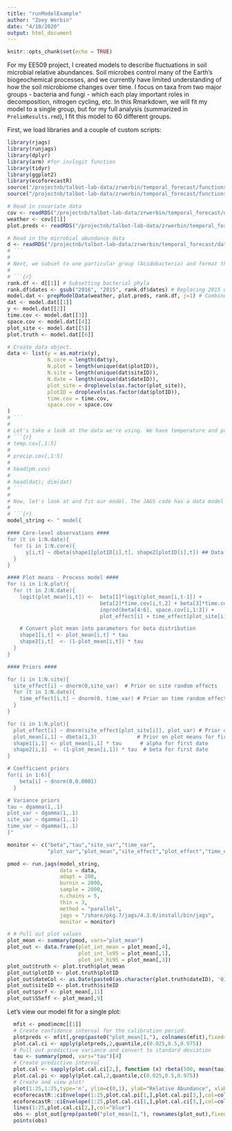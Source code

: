```yaml
---
title: "runModelExample"
author: "Zoey Werbin"
date: "4/10/2020"
output: html_document
---
```


```r
knitr::opts_chunk$set(echo = TRUE)
```

For my EE509 project, I created models to describe fluctuations in soil microbial relative abundances. Soil microbes control many of the Earth's biogeochemical processes, and we currently have limited understanding of how the soil microbiome changes over time. I focus on taxa from two major groups - bacteria and fungi - which each play important roles in decomposition, nitrogen cycling, etc. In this Rmarkdown, we will fit my model to a single group, but for my full analysis (summarized in `PrelimResults.rmd`), I fit this model to 60 different groups.

First, we load libraries and a couple of custom scripts:
```r
library(rjags)
library(runjags)
library(dplyr)
library(arm) #for invlogit function
library(tidyr)
library(ggplot2)
library(ecoforecastR)
source("/projectnb/talbot-lab-data/zrwerbin/temporal_forecast/functions/helperFunctions.r")
source("/projectnb/talbot-lab-data/zrwerbin/temporal_forecast/functions/prepModelData2.r")

# Read in covariate data 
cov <- readRDS("/projectnb/talbot-lab-data/zrwerbin/temporal_forecast/data/clean/EE509_model_covariates.rds")
weather <- cov[[1]]
plot.preds <- readRDS("/projectnb/talbot-lab-data/zrwerbin/temporal_forecast/data/clean/soilChemPlot.rds")[[1]]

# Read in the microbial abundance data
d <- readRDS("/projectnb/talbot-lab-data/zrwerbin/temporal_forecast/data/clean/groupAbundances_EE509.rds")
# ```
# 
# Next, we subset to one particular group (Acidobacteria) and format the data for analysis. Microbial abundance (our response variable) is measured for a soil core, and there are a few soil cores that are replicates for a given plot. About 5-10 plots are in a site, and there are five sites across the country. The dataset therefore has 1095 soil cores, 67 plots, and 5 sites. 
# 
# ```{r}
rank.df <- d[[1]] # Subsetting bacterial phyla
rank.df$dates <- gsub("2016", "2015", rank.df$dates) # Replacing 2015 with 2016 to avoid a huge gap in dataset.
model.dat <- prepModelData(weather, plot.preds, rank.df, j=1) # Combine using custom function
dat <- model.dat[[1]]
y <- model.dat[[2]]
time.cov <- model.dat[[3]]
space.cov <- model.dat[[4]]
plot_site <- model.dat[[5]]
plot.truth <- model.dat[[6]]

# Create data object.
data <- list(y = as.matrix(y), 
             N.core = length(dat$y), 
             N.plot = length(unique(dat$plotID)),
             N.site = length(unique(dat$siteID)), 
             N.date = length(unique(dat$dateID)),
             plot_site = droplevels(as.factor(plot_site)),
             plotID = droplevels(as.factor(dat$plotID)),
             time.cov = time.cov,
             space.cov = space.cov
)
# ```
# 
# Let's take a look at the data we're using. We have temperature and precipitation data for each site and each month, and pH values for each plot. Covariates have been mean-centered. Y values range from 0 to 1 (closed interval).
# ```{r}
# temp.cov[,1:5]
# 
# precip.cov[,1:5]
# 
# head(pH.cov)
# 
# head(dat); dim(dat)
# ```
# 
# Now, let's look at and fit our model. The JAGS code has a data model at the core level, because each core is a replicate for one plot. This data is drawn from the beta distribution, with a logit link function to prevent any values outside of 0 or 1. The process model, with the environmental covariates, is at the plot level. We have random effects for each site, each plot, and each time point. 
# 
# ```{r}
model_string <- " model{

#### Core-level observations ####
for (t in 1:N.date){
  for (i in 1:N.core){
      y[i,t] ~ dbeta(shape1[plotID[i],t], shape2[plotID[i],t]) ## Data model: core observations drawn from alpha/beta
  }
}

#### Plot means - Process model ####
for (i in 1:N.plot){
  for (t in 2:N.date){ 
    logit(plot_mean[i,t]) <-  beta[1]*logit(plot_mean[i,t-1]) + 
                              beta[2]*time.cov[i,t,2] + beta[3]*time.cov[i,t,1] + 
                              inprod(beta[4:6], space.cov[i,1:3]) +
                              plot_effect[i] + time_effect[plot_site[i],t]

    # Convert plot mean into parameters for beta distribution
    shape1[i,t] <- plot_mean[i,t] * tau   
    shape2[i,t]  <- (1-plot_mean[i,t]) * tau 
  }
}

#### Priors ####

for (i in 1:N.site){
  site_effect[i] ~ dnorm(0,site_var)  # Prior on site random effects
  for (t in 1:N.date){
    time_effect[i,t] ~ dnorm(0, time_var) # Prior on time random effects
  }
}

for (i in 1:N.plot){
  plot_effect[i] ~ dnorm(site_effect[plot_site[i]], plot_var) # Prior on plot random effects
  plot_mean[i,1] ~ dbeta(1,3)             # Prior on plot means for first date 
  shape1[i,1] <- plot_mean[i,1] * tau      # alpha for first date
  shape2[i,1]  <- (1-plot_mean[i,1]) * tau  # beta for first date
}

# Coefficient priors
for(i in 1:6){
    beta[i] ~ dnorm(0,0.0001)
  }

# Variance priors
tau ~ dgamma(1,.1) 
plot_var ~ dgamma(1,.1) 
site_var ~ dgamma(1,.1) 
time_var ~ dgamma(1,.1) 
}"

monitor <- c("beta","tau","site_var","time_var",
             "plot_var","plot_mean","site_effect","plot_effect","time_effect")

pmod <- run.jags(model_string,
                 data = data,
                 adapt = 200,
                 burnin = 2000,
                 sample = 2000,
                 n.chains = 5,
                 thin = 3,
                 method = "parallel",
                 jags = "/share/pkg.7/jags/4.3.0/install/bin/jags",
                 monitor = monitor)

# # Pull out plot values
plot_mean <- summary(pmod, vars="plot_mean")
plot_out <- data.frame(plot_int_mean = plot_mean[,4],
                       plot_int_lo95 = plot_mean[,1],
                       plot_int_hi95 = plot_mean[,3])
plot_out$truth <- plot.truth$plot_mean
plot_out$plotID <- plot.truth$plotID
plot_out$dateCol <- as.Date(paste0(as.character(plot.truth$dateID), '01'), format='%Y%m%d')
plot_out$siteID <- plot.truth$siteID
plot_out$psrf <- plot_mean[,11]
plot_out$SSeff <- plot_mean[,9]

```

Let's view our model fit for a single plot:
```r
  mfit <- pmod$mcmc[[1]]
  # Create confidence interval for the calibration period.
  plotpreds <- mfit[,grep(paste0("plot_mean[1,"), colnames(mfit),fixed=TRUE)]
  plot.cal.ci <- apply(plotpreds,2,quantile,c(0.025,0.5,0.975))
  # Pull out predictive variance and convert to standard deviation
  tau <- summary(pmod, vars="tau")[4]
  # Create predictive interval
  plot.cal <- sapply(plot.cal.ci[2,], function (x) rbeta(500, mean(tau) * x, mean(tau) * (1 - x)))
  plot.cal.pi <- apply(plot.cal,2,quantile,c(0.025,0.5,0.975))
  # Create and view plot!
  plot(1:25,1:25,type='n', ylim=c(0,1), ylab="Relative Abundance", xlab = "Time")
  ecoforecastR::ciEnvelope(1:25,plot.cal.pi[1,],plot.cal.pi[3,],col=col.alpha("lightGreen",0.6))
  ecoforecastR::ciEnvelope(1:25,plot.cal.ci[1,],plot.cal.ci[3,],col=col.alpha("lightBlue",0.8))
  lines(1:25,plot.cal.ci[2,],col="blue")
  obs <- plot_out[grep(paste0("plot_mean[1,"), rownames(plot_out),fixed=T),]$truth
  points(obs)
```
